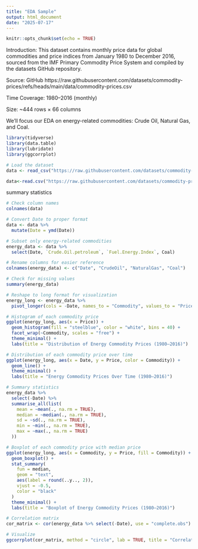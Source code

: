 ```yaml
---
title: "EDA Sample"
output: html_document
date: "2025-07-17"
---
```


```r
knitr::opts_chunk$set(echo = TRUE)
```

Introduction: 
This dataset contains monthly price data for global commodities and price indices from January 1980 to December 2016, sourced from the IMF Primary Commodity Price System and compiled by the datasets GitHub repository.

Source: GitHub  https://raw.githubusercontent.com/datasets/commodity-prices/refs/heads/main/data/commodity-prices.csv

Time Coverage: 1980–2016 (monthly)

Size: ~444 rows × 66 columns

We’ll focus our EDA on energy-related commodities: Crude Oil, Natural Gas, and Coal.



```r
library(tidyverse)
library(data.table)
library(lubridate)
library(ggcorrplot)

# Load the dataset
data <- read_csv("https://raw.githubusercontent.com/datasets/commodity-prices/refs/heads/main/data/commodity-prices.csv")
```



```r
data<-read.csv("https://raw.githubusercontent.com/datasets/commodity-prices/refs/heads/main/data/commodity-prices.csv")
```

summary statistics
```r
# Check column names
colnames(data)

# Convert Date to proper format
data <- data %>%
  mutate(Date = ymd(Date))

# Subset only energy-related commodities
energy_data <- data %>%
  select(Date, `Crude.Oil.petroleum`, `Fuel.Energy.Index`, Coal)

# Rename columns for easier reference
colnames(energy_data) <- c("Date", "CrudeOil", "NaturalGas", "Coal")
```


```r
# Check for missing values
summary(energy_data)

# Reshape to long format for visualization
energy_long <- energy_data %>%
  pivot_longer(cols = -Date, names_to = "Commodity", values_to = "Price")
```

```r
# Histogram of each commodity price
ggplot(energy_long, aes(x = Price)) +
  geom_histogram(fill = "steelblue", color = "white", bins = 40) +
  facet_wrap(~Commodity, scales = "free") +
  theme_minimal() +
  labs(title = "Distribution of Energy Commodity Prices (1980–2016)")
```

```r
# Distribution of each commodity price over time
ggplot(energy_long, aes(x = Date, y = Price, color = Commodity)) +
  geom_line() +
  theme_minimal() +
  labs(title = "Energy Commodity Prices Over Time (1980–2016)")
```


```r
# Summary statistics
energy_data %>%
  select(-Date) %>%
  summarise_all(list(
    mean = ~mean(., na.rm = TRUE),
    median = ~median(., na.rm = TRUE),
    sd = ~sd(., na.rm = TRUE),
    min = ~min(., na.rm = TRUE),
    max = ~max(., na.rm = TRUE)
  ))
```

```r
# Boxplot of each commodity price with median price
ggplot(energy_long, aes(x = Commodity, y = Price, fill = Commodity)) +
  geom_boxplot() +
  stat_summary(
    fun = median,
    geom = "text",
    aes(label = round(..y.., 2)),
    vjust = -0.5,
    color = "black"
  )
  theme_minimal() +
  labs(title = "Boxplot of Energy Commodity Prices (1980–2016)")
```

```r
# Correlation matrix
cor_matrix <- cor(energy_data %>% select(-Date), use = "complete.obs")

# Visualize
ggcorrplot(cor_matrix, method = "circle", lab = TRUE, title = "Correlation Between Energy Commodities")
```


